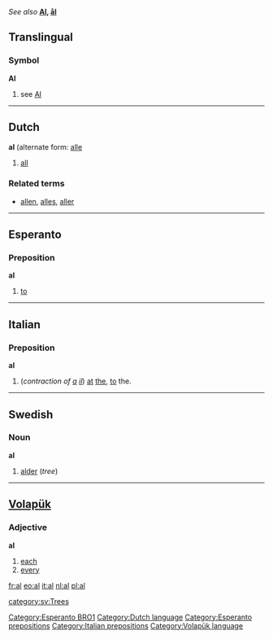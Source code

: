 ''See also'' '''[[Al]], [[ål]]'''

==Translingual==
===Symbol===
'''Al'''
# see [[Al]]

----



==Dutch==
<!-- part of speech? -->
'''al''' (alternate form: [[alle]]

# [[all]]

===Related terms===
*[[allen]], [[alles]], [[aller]]

----
==Esperanto==
===Preposition===
'''al'''

#[[to]]
[[Category:Esperanto BRO1]]
----

==Italian==
===Preposition===
'''al'''

# (''contraction of [[a#Italian|a]] [[il#Italian|il]]'') [[at]] [[the]], [[to]] the.

----
==Swedish==
{{sv-noun|gender=Common|al|alen|alar|alarna|als|alens|alars|alarnas}}
===Noun===
'''al'''

#[[alder]] (''tree'')


----
==[[Volapük]]==
===Adjective===
'''al'''

#[[each]]
#[[every]]

[[fr:al]]
[[eo:al]]
[[it:al]]
[[nl:al]]
[[pl:al]]

[[Category:Dutch language]]
[[Category:Esperanto prepositions]]
[[Category:Italian prepositions]]
[[category:sv:Trees]]
[[Category:Volapük language]]